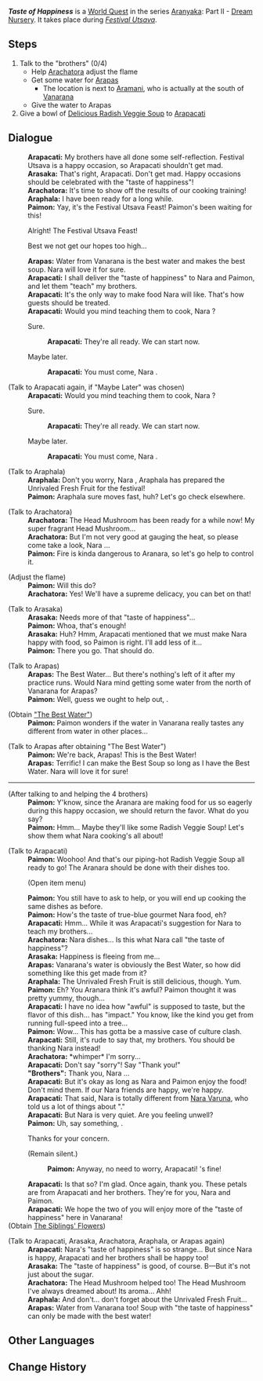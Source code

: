 {{Quest Infobox
|id            = 73039
|image         = World Quest Taste of Happiness.jpg
|type          = World
|chapter       = Aranyaka
|act           = Dream Nursery
|actType       = Part
|actNum        = II
|part          = 
|requirement   = Complete step 1 of [[Festival Utsava]]
|characters    = Arachatora; Arapacati; Arapas; Araphala; Arasaka; Paimon; Traveler
|startLocation = [[Vanarana (Subarea)]], [[Vanarana (Area)]], [[Sumeru]]
|region        = Sumeru
|area          = Vanarana (Area)
|subarea       = Vanarana (Subarea)
|parent        = Festival Utsava
|concurrent    = Delicious Riddle
|concurrent2   = Garden Fairies
|concurrent3   = Rishboland Tiger, Roaaar
|rewards       = Adventure EXP*150;Primogem*20;Mora*20,000;The Siblings' Flowers*1
}}
'''''Taste of Happiness''''' is a [[World Quest]] in the series [[Aranyaka]]: Part II - [[Dream Nursery]]. It takes place during ''[[Festival Utsava]]''.

==Steps==
# Talk to the "brothers" (0/4)
#* Help [[Arachatora]] adjust the flame
#* Get some water for [[Arapas]]
#** The location is next to [[Aramani]], who is actually at the south of [[Vanarana (Subarea)|Vanarana]]
#* Give the water to Arapas
# Give a bowl of [[Radish Veggie Soup|Delicious Radish Veggie Soup]] to [[Arapacati]]

==Dialogue==
{{Quest Description|Time to witness the results of the "cooking training" of Arapacati's brothers.}}
{{Dialogue Start}}
:'''Arapacati:''' My brothers have all done some self-reflection. Festival Utsava is a happy occasion, so Arapacati shouldn't get mad.
:'''Arasaka:''' That's right, Arapacati. Don't get mad. Happy occasions should be celebrated with the "taste of happiness"!
:'''Arachatora:''' It's time to show off the results of our cooking training!
:'''Araphala:''' I have been ready for a long while.
:'''Paimon:''' Yay, it's the Festival Utsava Feast! Paimon's been waiting for this!
:{{DIcon}} Alright! The Festival Utsava Feast!
:{{DIcon}} Best we not get our hopes too high...
:'''Arapas:''' Water from Vanarana is the best water and makes the best soup. Nara will love it for sure.
:'''Arapacati:''' I shall deliver the "taste of happiness" to Nara {{Traveler}} and Paimon, and let them "teach" my brothers.
:'''Arapacati:''' It's the only way to make food Nara will like. That's how guests should be treated.
:'''Arapacati:''' Would you mind teaching them to cook, Nara {{Traveler}}?
:{{DIcon}} Sure.
::'''Arapacati:''' They're all ready. We can start now.
:{{DIcon}} Maybe later.
::'''Arapacati:''' You must come, Nara {{Traveler}}.

;(Talk to Arapacati again, if "Maybe Later" was chosen)
:'''Arapacati:''' Would you mind teaching them to cook, Nara {{Traveler}}?
:{{DIcon}} Sure.
::'''Arapacati:''' They're all ready. We can start now.
:{{DIcon}} Maybe later.
::'''Arapacati:''' You must come, Nara {{Traveler}}.

;(Talk to Araphala)
:'''Araphala:''' Don't you worry, Nara {{Traveler}}, Araphala has prepared the Unrivaled Fresh Fruit for the festival!
:'''Paimon:''' Araphala sure moves fast, huh? Let's go check elsewhere.

;(Talk to Arachatora)
:'''Arachatora:''' The Head Mushroom has been ready for a while now! My super fragrant Head Mushroom...
:'''Arachatora:''' But I'm not very good at gauging the heat, so please come take a look, Nara {{Traveler}}...
:'''Paimon:''' Fire is kinda dangerous to Aranara, so let's go help to control it.

;(Adjust the flame)
:'''Paimon:''' Will this do?
:'''Arachatora:''' Yes! We'll have a supreme delicacy, you can bet on that!

;(Talk to Arasaka)
:'''Arasaka:''' Needs more of that "taste of happiness"...
:'''Paimon:''' Whoa, that's enough!
:'''Arasaka:''' Huh? Hmm, Arapacati mentioned that we must make Nara happy with food, so Paimon is right. I'll add less of it...
:'''Paimon:''' There you go. That should do.

;(Talk to Arapas)
:'''Arapas:''' The Best Water... But there's nothing's left of it after my practice runs. Would Nara {{Traveler}} mind getting some water from the north of Vanarana for Arapas?
:'''Paimon:''' Well, guess we ought to help out, {{Traveler}}.

;(Obtain [["The Best Water"]])
:'''Paimon:''' Paimon wonders if the water in Vanarana really tastes any different from water in other places...

;(Talk to Arapas after obtaining "The Best Water")
:'''Paimon:''' We're back, Arapas! This is the Best Water!
:'''Arapas:''' Terrific! I can make the Best Soup so long as I have the Best Water. Nara {{Traveler}} will love it for sure!

----
;(After talking to and helping the 4 brothers)
:'''Paimon:''' Y'know, since the Aranara are making food for us so eagerly during this happy occasion, we should return the favor. What do you say?
:'''Paimon:''' Hmm... Maybe they'll like some Radish Veggie Soup! Let's show them what Nara cooking's all about!

;(Talk to Arapacati)
:'''Paimon:''' Woohoo! And that's our piping-hot Radish Veggie Soup all ready to go! The Aranara should be done with their dishes too.
:;(Open item menu)
:'''Paimon:''' You still have to ask {{Traveler}} to help, or you will end up cooking the same dishes as before.
:{{Black Screen|According to the improvement method from Paimon, Aranara finishes the dish under your guidance.<br>After that, you enjoy the dish with Aranara...}}
:'''Paimon:''' How's the taste of true-blue gourmet Nara food, eh?
:'''Arapacati:''' Hmm... While it was Arapacati's suggestion for Nara {{Traveler}} to teach my brothers...
:'''Arachatora:''' Nara dishes... Is this what Nara call "the taste of happiness"?
:'''Arasaka:''' Happiness is fleeing from me...
:'''Arapas:''' Vanarana's water is obviously the Best Water, so how did something like this get made from it?
:'''Araphala:''' The Unrivaled Fresh Fruit is still delicious, though. Yum.
:'''Paimon:''' Eh? You Aranara think it's awful? Paimon thought it was pretty yummy, though...
:'''Arapacati:''' I have no idea how "awful" is supposed to taste, but the flavor of this dish... has "impact." You know, like the kind you get from running full-speed into a tree...
:'''Paimon:''' Wow... This has gotta be a massive case of culture clash.
:'''Arapacati:''' Still, it's rude to say that, my brothers. You should be thanking Nara {{Traveler}} instead!
:'''Arachatora:''' *whimper* I'm sorry...
:'''Arapacati:''' Don't say "sorry"! Say "Thank you!"
:'''"Brothers":''' Thank you, Nara {{Traveler}}...
:'''Arapacati:''' But it's okay as long as Nara {{Traveler}} and Paimon enjoy the food! Don't mind them. If our Nara friends are happy, we're happy.
:'''Arapacati:''' That said, Nara {{Traveler}} is totally different from [[Nara Varuna]], who told us a lot of things about "{{MC|m=brothers|f=sisters}}."
:'''Arapacati:''' But Nara {{Traveler}} is very quiet. Are you feeling unwell?
:'''Paimon:''' Uh, say something, {{Traveler}}.
:{{DIcon}} Thanks for your concern.
:{{DIcon}} (Remain silent.)
::'''Paimon:''' Anyway, no need to worry, Arapacati! {{Traveler}}'s fine!
:'''Arapacati:''' Is that so? I'm glad. Once again, thank you. These petals are from Arapacati and her brothers. They're for you, Nara {{Traveler}} and Paimon.
:'''Arapacati:''' We hope the two of you will enjoy more of the "taste of happiness" here in Vanarana!
;(Obtain [[The Siblings' Flowers]])

;(Talk to Arapacati, Arasaka, Arachatora, Araphala, or Arapas again)
:'''Arapacati:''' Nara's "taste of happiness" is so strange... But since Nara is happy, Arapacati and her brothers shall be happy too!
:'''Arasaka:''' The "taste of happiness" is good, of course. B&mdash;But it's not just about the sugar.
:'''Arachatora:''' The Head Mushroom helped too! The Head Mushroom I've always dreamed about! Its aroma... Ahh!
:'''Araphala:''' And don't... don't forget about the Unrivaled Fresh Fruit...
:'''Arapas:''' Water from Vanarana too! Soup with "the taste of happiness" can only be made with the best water!
{{Dialogue End}}

==Other Languages==
{{Other Languages
|en      = Taste of Happiness
|zhs     = 快乐的味道
|zhs_rm  = Kuàilè de Wèidào
|zht     = 快樂的味道
|zht_rm  = Kuàilè de Wèidào
|zh_tl   = Taste of Happiness
|ja      = 幸福の味
|ja_rm   = Koufuku no Aji
|ja_tl   = Taste of Happiness
|ko      = 즐거운 맛
|ko_rm   = Jeolgeoun Mat
|ko_tl   = Pleasant Taste
|es      = El sabor de la felicidad
|es_tl   = The Taste of Happiness
|fr      = Le goût de la joie
|fr_tl   = The Taste of Joy
|ru      = Вкус радости
|ru_tl   = Taste of Happiness
|th      = รสชาติแห่งความสุข
|th_rm   = 
|th_tl   = 
|vi      = Hương Vị Vui Vẻ
|vi_tl   = 
|de      = Geschmack der Freude
|de_tl   = Taste of Joy
|id      = Rasa Kebahagiaan
|id_tl   = Taste of Happiness
|pt      = Gosto da Felicidade
|pt_tl   = 
|tr      = Mutluluğun Tadı
|tr_tl   = 
|it      = Sapore della felicità
|it_tl   = 
}}

==Change History==
{{Change History|3.0}}